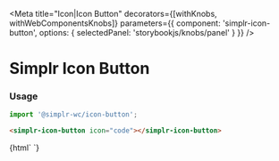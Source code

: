 
<Meta
  title="Icon|Icon Button"
  decorators={[withKnobs, withWebComponentsKnobs]}
  parameters={{ component: 'simplr-icon-button', options: { selectedPanel: 'storybookjs/knobs/panel' } }}
/>

# Simplr Icon Button

### Usage

```js
import '@simplr-wc/icon-button';
```

```html
<simplr-icon-button icon="code"></simplr-icon-button>
```


<Story name="Icon Button">
  {html`
    <simplr-icon-button icon="code"></simplr-icon-button>
  `}
</Story>

<Props of="simplr-icon-button" />

